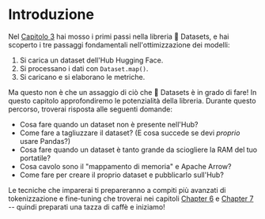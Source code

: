 # Introduzione

Nel [Capitolo 3](/course/chapter3) hai mosso i primi passi nella libreria 🤗 Datasets, e hai scoperto i tre passaggi fondamentali nell'ottimizzazione dei modelli:

1. Si carica un dataset dell'Hub Hugging Face.
2. Si processano i dati con `Dataset.map()`.
3. Si caricano e si elaborano le metriche.

Ma questo non è che un assaggio di ciò che 🤗 Datasets è in grado di fare! In questo capitolo approfondiremo le potenzialità della libreria. Durante questo percorso, troverai risposta alle seguenti domande:

* Cosa fare quando un dataset non è presente nell'Hub?
* Come fare a tagliuzzare il dataset? (E cosa succede se devi _proprio_ usare Pandas?)
* Cosa fare quando un dataset è tanto grande da sciogliere la RAM del tuo portatile?
* Cosa cavolo sono il "mappamento di memoria" e Apache Arrow?
* Come fare per creare il proprio dataset e pubblicarlo sull'Hub?

Le tecniche che imparerai ti prepareranno a compiti più avanzati di tokenizzazione e fine-tuning che troverai nei capitoli [Chapter 6](/course/chapter6) e [Chapter 7](/course/chapter7) -- quindi preparati una tazza di caffè e iniziamo!
